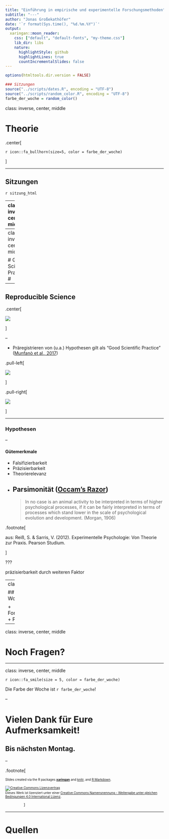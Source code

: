 ```yaml
---
title: "Einführung in empirische und experimentelle Forschungsmethoden"
subtitle: "---"
author: "Jonas Großekathöfer"
date: '`r format(Sys.time(), "%d.%m.%Y")`'
output:
  xaringan::moon_reader:
    css: ["default", "default-fonts", "my-theme.css"]
    lib_dir: libs
    nature:
      highlightStyle: github
      highlightLines: true
      countIncrementalSlides: false
---
```


```r

options(htmltools.dir.version = FALSE)

### Sitzungen
source("../scripts/dates.R", encoding = "UTF-8")
source("../scripts/random_color.R", encoding = "UTF-8")
farbe_der_woche = random_color()

```
class: inverse, center, middle

# Theorie #

.center[

`r icon::fa_bullhorn(size=5, color = farbe_der_woche)`

]

---

## Sitzungen ##

`r sitzung_html`

---
class: inverse, center, middle

# Eigenes Projekt #

.center[

`r icon::fa_vial(size=5, color = farbe_der_woche)`

`r icon::fa_burn(size=5, color = "orange")`

]

---
class: inverse, center, middle

# Good Scientific Practice #

---

## Reproducible Science ##

.center[

![](imgs/Munfano2017_Fig1.png)

]

--

+  Präregistrieren von (u.a.) Hypothesen gilt als "Good Scientific Practice"
   ([Munfanò et al., 2017](https://www.nature.com/articles/s41562-016-0021))

.pull-left[

[![](https://aspredicted.org/images/aspredicted_penn_wharton.png)](https://aspredicted.org)

]

.pull-right[

[![](https://osf.io/static/img/registries/osf-prereg-red.png)](https://cos.io/prereg/)

]

---

### Hypothesen ###

--

#### Gütemerkmale ####

+   Falsifizierbarkeit
+   Präzisierbarkeit
+   Theorierelevanz
+   Parsimonität ([Occam's Razor](https://de.wikipedia.org/wiki/Ockhams_Rasiermesser))
--

    > In no case is an animal activity to be interpreted in terms of higher
    > psychological processes, if it can be fairly interpreted in terms of
    > processes which stand lower in the scale of psychological evolution and
    > development. (Morgan, 1906)


.footnote[

aus: Reiß, S. & Sarris, V. (2012). Experimentelle Psychologie: Von Theorie zur
Praxis. Pearson Studium.

]

???

präzisierbarkeit durch weiteren Faktor



---
class: inverse

## Für nächste Woche:

+   Forschungsdesign
+   Präregistrierung

---

class: inverse, center, middle

# Noch Fragen?

---

class: inverse, center, middle

`r icon::fa_smile(size = 5, color = farbe_der_woche)`

Die Farbe der Woche ist `r farbe_der_woche`!

--

# Vielen Dank für Eure Aufmerksamkeit!


## Bis nächsten Montag.

--

.footnote[

<font size="-2">Slides created via the R packages
[**xaringan**](https://github.com/yihui/xaringan) and
[knitr](http://yihui.name/knitr), and [R
Markdown](https://rmarkdown.rstudio.com).

<a rel="license" href="http://creativecommons.org/licenses/by-sa/4.0/"><img
alt="Creative Commons Lizenzvertrag" style="border-width:0"
src="https://i.creativecommons.org/l/by-sa/4.0/88x31.png" /></a><br />Dieses
Werk ist lizenziert unter einer <a rel="license"
href="http://creativecommons.org/licenses/by-sa/4.0/">Creative Commons
Namensnennung - Weitergabe unter gleichen Bedingungen 4.0 International
Lizenz</a>.</font size>

            ]


---

# Quellen

